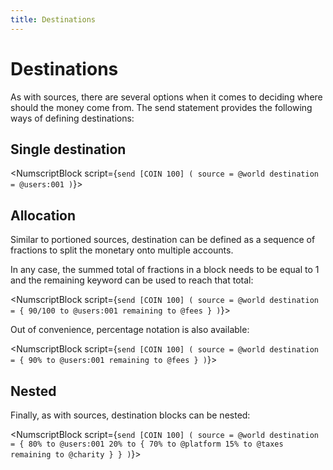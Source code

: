 ```yaml
---
title: Destinations
---
```


# Destinations
As with sources, there are several options when it comes to deciding where should the money come from. The send statement provides the following ways of defining destinations:

## Single destination

<NumscriptBlock script={`send [COIN 100] (
  source = @world
  destination = @users:001
)`}></NumscriptBlock>

## Allocation

Similar to portioned sources, destination can be defined as a sequence of fractions to split the monetary onto multiple accounts.

In any case, the summed total of fractions in a block needs to be equal to 1 and the remaining keyword can be used to reach that total:

<NumscriptBlock script={`send [COIN 100] (
  source = @world
  destination = {
    90/100 to @users:001
    remaining to @fees
  }
)`}></NumscriptBlock>

Out of convenience, percentage notation is also available:

<NumscriptBlock script={`send [COIN 100] (
  source = @world
  destination = {
    90% to @users:001
    remaining to @fees
  }
)`}></NumscriptBlock>

## Nested

Finally, as with sources, destination blocks can be nested:

<NumscriptBlock script={`send [COIN 100] (
  source = @world
  destination = {
    80% to @users:001
    20% to {
      70% to @platform
      15% to @taxes
      remaining to @charity
    }
  }
)`}></NumscriptBlock>
